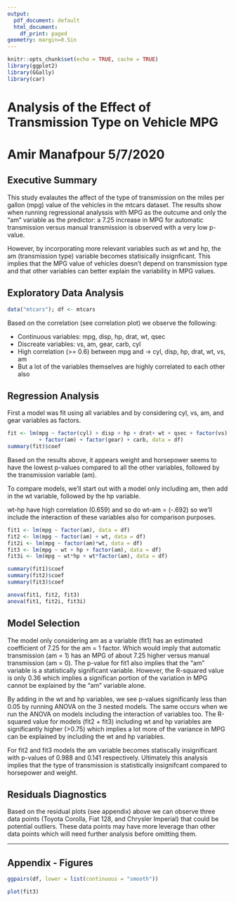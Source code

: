 ```yaml
---
output:
  pdf_document: default
  html_document:
    df_print: paged
geometry: margin=0.5in
---
```


```r
knitr::opts_chunk$set(echo = TRUE, cache = TRUE)
library(ggplot2)
library(GGally)
library(car)
```

# Analysis of the Effect of Transmission Type on Vehicle MPG
# Amir Manafpour      5/7/2020

## Executive Summary

This study evalautes the affect of the type of transmission on the miles per gallon (mpg) value of the vehicles in the mtcars dataset. The results show when running regressional analyssis with MPG as the outcume and only the "am" variable as the predictor: a 7.25 increase in MPG for automatic transmission versus manual transmission is observed with a very low p-value.

However, by incorporating more relevant variables such as wt and hp, the am (transmission type) variable becomes statisically insignficant. This implies that the MPG value of vehicles doesn't depend on transmission type and that other variables can better explain the variability in MPG values.

## Exploratory Data Analysis

```r
data("mtcars"); df <- mtcars
```

Based on the correlation (see correlation plot) we observe the following:

* Continuous variables: mpg, disp, hp, drat, wt, qsec
* Discreate variables: vs, am, gear, carb, cyl
* High correlation (>= 0.6) between mpg and -> cyl, disp, hp, drat, wt, vs, am
* But a lot of the variables themselves are highly correlated to each other also

## Regression Analysis

First a model was fit using all variables and by considering cyl, vs, am, and gear variables as factors.

```r
fit <- lm(mpg ~ factor(cyl) + disp + hp + drat+ wt + qsec + factor(vs)
          + factor(am) + factor(gear) + carb, data = df)
summary(fit)$coef
```

Based on the results above, it appears weight and horsepower seems to have the lowest p-values compared to all the other variables, followed by the transmission variable (am).

To compare models, we'll start out with a model only including am, then add in the wt variable, followed by the hp variable.

wt-hp have high correlation (0.659) and so do wt-am = (-.692) so we'll include the interaction of these variables also for comparison purposes.

```r
fit1 <- lm(mpg ~ factor(am), data = df)
fit2 <- lm(mpg ~ factor(am) + wt, data = df)
fit2i <- lm(mpg ~ factor(am)*wt, data = df)
fit3 <- lm(mpg ~ wt + hp + factor(am), data = df)
fit3i <- lm(mpg ~ wt*hp + wt*factor(am), data = df)

summary(fit1)$coef
summary(fit2)$coef
summary(fit3)$coef

anova(fit1, fit2, fit3)
anova(fit1, fit2i, fit3i)
```

## Model Selection

The model only considering am as a variable (fit1) has an estimated coefficient of 7.25 for the am = 1 factor. Which would imply that automatic transmission  (am = 1) has an MPG of about 7.25 higher versus manual transmission (am = 0). The p-value for fit1 also implies that the "am" variable is a statistically significant variable. However, the R-squared value is only 0.36 which implies a significan portion of the variation in MPG cannot be explained by the "am" variable alone.

By adding in the wt and hp variables, we see p-values significanly less than 0.05 by running ANOVA on the 3 nested models. The same occurs when we run the ANOVA on models including the interaction of variables too. The R-squared value for models (fit2 + fit3) including wt and hp variables are significantly higher (>0.75) which implies a lot more of the variance in MPG can be explained by including the wt and hp variables.

For fit2 and fit3 models the am variable becomes statiscally insignificant with p-values of 0.988 and 0.141 respectively. Ultimately this analysis implies that the type of transmission is statistically insignifcant compared to horsepower and weight.


## Residuals Diagnostics

Based on the residual plots (see appendix) above we can observe three data points (Toyota Corolla, Fiat 128, and Chrysler Imperial) that could be potential outliers. These data points may have more leverage than other data points which will need further analysis before omitting them.

******

## Appendix - Figures

```r
ggpairs(df, lower = list(continuous = "smooth"))

```

```r
plot(fit3)
```